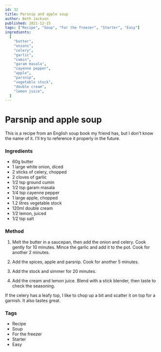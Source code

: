 ```yaml
---
id: 32
title: Parsnip and apple soup
author: Beth Jackson
published: 2021-12-15
tags: ["Recipe", "Soup", "For the freezer", "Starter", "Easy"]
ingredients:
  [
    "butter",
    "onions",
    "celery",
    "garlic",
    "cumin",
    "garam masala",
    "cayenne pepper",
    "apple",
    "parsnip",
    "vegetable stock",
    "double cream",
    "lemon juice",
  ]
---
```


# Parsnip and apple soup

<BlogTextWrapper>

This is a recipe from an English soup book my friend has, but I don't know the name of it. I'll try to reference it properly in the future.

</BlogTextWrapper>

<BlogTextWrapper>

### Ingredients

- 60g butter
- 1 large white onion, diced
- 2 sticks of celery, chopped
- 2 cloves of garlic
- 1/2 tsp ground cumin
- 1/2 tsp garam masala
- 1/4 tsp cayenne pepper
- 1 large apple, chopped
- 1.2 litres vegetable stock
- 120ml double cream
- 1/2 lemon, juiced
- 1/2 tsp salt

</BlogTextWrapper>

<BlogTextWrapper>

### Method

1. Melt the butter in a saucepan, then add the onion and celery. Cook gently for 10 minutes. Mince the garlic and add it to the pot. Cook for another 2 minutes.

<Timer inputHours={0} inputMinutes={10} inputSeconds={0} />

2. Add the spices, apple and parsnip. Cook for another 5 minutes.

<Timer inputHours={0} inputMinutes={5} inputSeconds={0} />

3. Add the stock and simmer for 20 minutes.

<Timer inputHours={0} inputMinutes={20} inputSeconds={0} />

4. Add the cream and lemon juice. Blend with a stick blender, then taste to check the seasoning.

If the celery has a leafy top, I like to chop up a bit and scatter it on top for a garnish. It also tastes great.

</BlogTextWrapper>

<BlogTextWrapper>

### Tags

- Recipe
- Soup
- For the freezer
- Starter
- Easy

</BlogTextWrapper>
